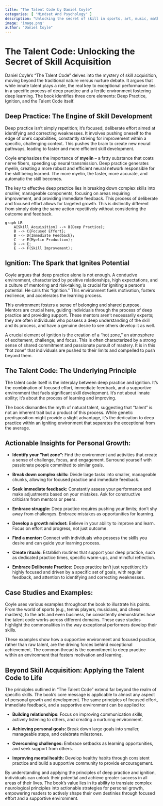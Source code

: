 ```yaml
---
title: "The Talent Code by Daniel Coyle"
categories: [ "Mindset And Psychology" ]
description: "Unlocking the secret of skill in sports, art, music, math, and more"
image: 'image.png'
author: "Daniel Coyle"
---
```

# The Talent Code: Unlocking the Secret of Skill Acquisition

Daniel Coyle's "The Talent Code" delves into the mystery of skill acquisition, moving beyond the traditional nature versus nurture debate.  It argues that while innate talent plays a role, the real key to exceptional performance lies in a specific process of deep practice and a fertile environment fostering deep learning.  The book identifies three core elements: Deep Practice, Ignition, and the Talent Code itself.


## Deep Practice: The Engine of Skill Development

Deep practice isn't simply repetition; it's focused, deliberate effort aimed at identifying and correcting weaknesses. It involves pushing oneself to the edge of one's capabilities, constantly striving for improvement within a specific, challenging context. This pushes the brain to create new neural pathways, leading to faster and more efficient skill development.

Coyle emphasizes the importance of **myelin** – a fatty substance that coats nerve fibers, speeding up neural transmission.  Deep practice generates myelin, creating a more robust and efficient neural network responsible for the skill being learned.  The more myelin, the faster, more accurate, and automatic the skill becomes.

The key to effective deep practice lies in breaking down complex skills into smaller, manageable components, focusing on areas requiring improvement, and providing immediate feedback.  This process of deliberate and focused effort allows for targeted growth.  This is distinctly different from simply doing the same action repetitively without considering the outcome and feedback.

```mermaid
graph LR
    A[Skill Acquisition] --> B(Deep Practice);
    B --> C{Focused Effort};
    B --> D{Immediate Feedback};
    C --> E(Myelin Production);
    D --> E;
    E --> F(Skill Improvement);
```

## Ignition: The Spark that Ignites Potential

Coyle argues that deep practice alone is not enough.  A conducive environment, characterized by positive relationships, high expectations, and a culture of mentoring and risk-taking, is crucial for igniting a person's potential. He calls this "Ignition."  This environment fuels motivation, fosters resilience, and accelerates the learning process.

This environment fosters a sense of belonging and shared purpose.  Mentors are crucial here, guiding individuals through the process of deep practice and providing support. These mentors aren't necessarily experts; they are often individuals who possess a deep understanding of the skill and its process, and have a genuine desire to see others develop it as well.

A crucial element of ignition is the creation of a “hot zone,” an atmosphere of excitement, challenge, and focus.  This is often characterized by a strong sense of shared commitment and passionate pursuit of mastery.  It is in this “hot zone” that individuals are pushed to their limits and compelled to push beyond them.

## The Talent Code:  The Underlying Principle

The talent code itself is the interplay between deep practice and ignition.  It's the combination of focused effort, immediate feedback, and a supportive environment that fuels significant skill development.  It's not about innate ability; it's about the process of learning and improving.

The book dismantles the myth of natural talent, suggesting that "talent" is not an inherent trait but a product of this process. While genetic predisposition might provide a slight advantage, it's the dedication to deep practice within an igniting environment that separates the exceptional from the average.

## Actionable Insights for Personal Growth:

* **Identify your "hot zone":** Find the environment and activities that create a sense of challenge, focus, and engagement.  Surround yourself with passionate people committed to similar goals.

* **Break down complex skills:** Divide large tasks into smaller, manageable chunks, allowing for focused practice and immediate feedback.


* **Seek immediate feedback:**  Constantly assess your performance and make adjustments based on your mistakes.  Ask for constructive criticism from mentors or peers.

* **Embrace struggle:** Deep practice requires pushing your limits; don't shy away from challenges.  Embrace mistakes as opportunities for learning.

* **Develop a growth mindset:** Believe in your ability to improve and learn.  Focus on effort and progress, not just outcome.

* **Find a mentor:** Connect with individuals who possess the skills you desire and can guide your learning process.


* **Create rituals:** Establish routines that support your deep practice, such as dedicated practice times, specific warm-ups, and mindful reflection.

* **Embrace Deliberate Practice:** Deep practice isn't just repetition; it's highly focused and driven by a specific set of goals, with regular feedback, and attention to identifying and correcting weaknesses.


## Case Studies and Examples:

Coyle uses various examples throughout the book to illustrate his points.  From the world of sports (e.g., tennis players, musicians, and chess masters), to the arts and even business, he consistently demonstrates how the talent code works across different domains.  These case studies highlight the commonalities in the way exceptional performers develop their skills.

These examples show how a supportive environment and focused practice, rather than raw talent, are the driving forces behind exceptional achievement.  The common thread is the commitment to deep practice within an environment that fosters motivation and learning.

##  Beyond Skill Acquisition:  Applying the Talent Code to Life

The principles outlined in "The Talent Code" extend far beyond the realm of specific skills.  The book's core message is applicable to almost any aspect of personal growth and development. The same principles of focused effort, immediate feedback, and a supportive environment can be applied to:

* **Building relationships:**  Focus on improving communication skills, actively listening to others, and creating a nurturing environment.

* **Achieving personal goals:** Break down large goals into smaller, manageable steps, and celebrate milestones.

* **Overcoming challenges:** Embrace setbacks as learning opportunities, and seek support from others.

* **Improving mental health:** Develop healthy habits through consistent practice and build a supportive community to provide encouragement.


By understanding and applying the principles of deep practice and ignition, individuals can unlock their potential and achieve greater success in all areas of their lives.  The book's value lies in its ability to translate complex neurological principles into actionable strategies for personal growth, empowering readers to actively shape their own destinies through focused effort and a supportive environment.

